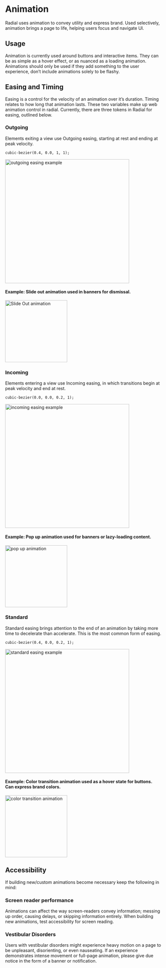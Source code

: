 
<Meta title="Foundations/Animation" />

# Animation

Radial uses animation to convey utility and express brand. Used selectively, animation brings a page to life, helping users focus and navigate UI.

## Usage

Animation is currently used around buttons and interactive items. They can be as simple as a hover effect, or as nuanced as a loading animation. Animations should only be used if they add something to the user experience, don’t include animations solely to be flashy.

## Easing and Timing

Easing is a control for the velocity of an animation over it’s duration. Timing relates to how long that animation lasts. These two variables make up web animation control in radial. Currently, there are three tokens in Radial for easing, outlined below.

  ### Outgoing
   Elements exiting a view use Outgoing easing, starting at rest and ending at peak velocity.  

    cubic-bezier(0.4, 0.0, 1, 1);
    
 <img alt="outgoing easing example" src="./images/outgoing-animation.png" width="400" />

  #### Example: Slide out animation used in banners for dismissal.

 <img alt="Slide Out animation" src="./images/Foundations-Animation-slide-out.gif" width="200" />

  

  
  ### Incoming 
  Elements entering a view use Incoming easing, in which transitions begin at peak velocity and end at rest.  

    cubic-bezier(0.0, 0.0, 0.2, 1);

  
  <img alt="incoming easing example" src="./images/incoming-animation.png" width="400" />

  #### Example: Pop up animation used for banners or lazy-loading content.

 <img alt="pop up animation" src="./images/Foundations-Animation-pop-up.gif" width="200" />
  


 ### Standard 
 Standard easing brings attention to the end of an animation by taking more time to decelerate than accelerate. This is the most common form of easing.  
  

    cubic-bezier(0.4, 0.0, 0.2, 1);

  

 <img alt="standard easing example" src="./images/standard-animation.png" width="400" />

  #### Example: Color transition animation used as a hover state for buttons. Can express brand colors.


 <img alt="color transition animation" src="./images/Foundations-Animation-color-transition.gif" width="200" />

  

## Accessibility

If building new/custom animations become necessary keep the following in mind:

  

### Screen reader performance
Animations can affect the way screen-readers convey information; messing up order, causing delays, or skipping information entirely. When building new animations, test accessibility for screen reading.

### Vestibular Disorders
Users with vestibular disorders might experience heavy motion on a page to be unpleasant, disorienting, or even nauseating. If an experience demonstrates intense movement or full-page animation, please give due notice in the form of a banner or notification.
